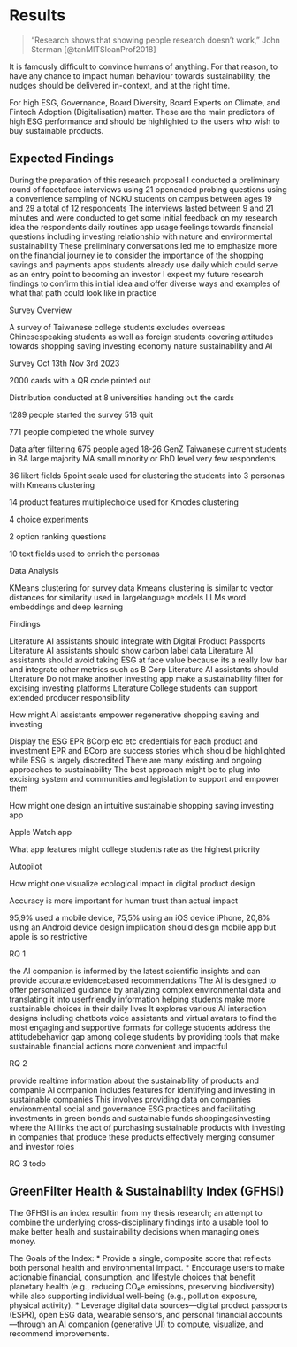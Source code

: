 # Results

> "Research shows that showing people research doesn’t work," John Sterman [@tanMITSloanProf2018]

It is famously difficult to convince humans of anything. For that reason, to have any chance to impact human behaviour towards sustainability, the nudges should be delivered in-context, and at the right time.

For high ESG, Governance, Board Diversity, Board Experts on Climate, and Fintech Adoption (Digitalisation) matter. These are the main predictors of high ESG performance and should be highlighted to the users who wish to buy sustainable products.

## Expected Findings

During the preparation of this research proposal I conducted a preliminary round of facetoface interviews using 21 openended probing questions using a convenience sampling of NCKU students on campus between ages 19 and 29 a total of 12 respondents The interviews lasted between 9 and 21 minutes and were conducted to get some initial feedback on my research idea the respondents daily routines app usage feelings towards financial questions including investing relationship with nature and environmental sustainability These preliminary conversations led me to emphasize more on the financial journey ie to consider the importance of the shopping savings and payments apps students already use daily which could serve as an entry point to becoming an investor I expect my future research findings to confirm this initial idea and offer diverse ways and examples of what that path could look like in practice

Survey Overview

A survey of Taiwanese college students excludes overseas Chinesespeaking students as well as foreign students covering attitudes towards shopping saving investing economy nature sustainability and AI

Survey Oct 13th  Nov 3rd 2023

2000 cards with a QR code printed out

Distribution conducted at 8 universities handing out the cards

1289 people started the survey 518 quit

771 people completed the whole survey

Data after filtering 675 people aged 18-26 GenZ Taiwanese current students in BA large majority MA small minority or PhD level very few respondents

36 likert fields 5point scale used for clustering the students into 3 personas with Kmeans clustering

14 product features multiplechoice used for Kmodes clustering

4 choice experiments

2 option ranking questions

10 text fields used to enrich the personas



Data Analysis

KMeans clustering for survey data Kmeans clustering is similar to vector distances for similarity used in largelanguage models LLMs word embeddings and deep learning


   Findings

   Literature AI assistants should integrate with Digital Product Passports
   Literature AI assistants should show carbon label data
   Literature AI assistants should avoid taking ESG at face value because its a really low bar and integrate other metrics such as B Corp
   Literature AI assistants should
   Literature Do not make another investing app make a sustainability filter for excising investing platforms
   Literature College students can support extended producer responsibility

How might AI assistants empower regenerative shopping saving and investing

Display the ESG EPR BCorp etc etc credentials for each product and investment EPR and BCorp are success stories which should be highlighted while ESG is largely discredited There are many existing and ongoing approaches to sustainability The best approach might be to plug into excising system and communities and legislation to support and empower them

How might one design an intuitive sustainable shopping saving investing app

   Apple Watch app

What app features might college students rate as the highest priority

   Autopilot

How might one visualize ecological impact in digital product design

   Accuracy is more important for human trust than actual impact

95,9% used a mobile device, 75,5% using an iOS device iPhone, 20,8% using an Android device design implication should design mobile app but apple is so restrictive

RQ 1

   the AI companion is informed by the latest scientific insights and can provide accurate evidencebased recommendations 
   The AI is designed to offer personalized guidance by analyzing complex environmental data and translating it into userfriendly information helping students make more sustainable choices in their daily lives 
   It explores various AI interaction designs including chatbots voice assistants and virtual avatars to find the most engaging and supportive formats for college students 
   address the attitudebehavior gap among college students by providing tools that make sustainable financial actions more convenient and impactful 

RQ 2

   provide realtime information about the sustainability of products and companie
   AI companion includes features for identifying and investing in sustainable companies This involves providing data on companies environmental social and governance ESG practices and facilitating investments in green bonds and sustainable funds 
   shoppingasinvesting where the AI links the act of purchasing sustainable products with investing in companies that produce these products effectively merging consumer and investor roles 

RQ 3
todo


## GreenFilter Health & Sustainability Index (GFHSI)

The GFHSI is an index resultin from my thesis research; an attempt to combine the underlying cross-disciplinary findings into a usable tool to make better healh and sustainability decisions when managing one's money.

The Goals of the Index:
*  Provide a single, composite score that reflects both personal health and environmental impact.
*  Encourage users to make actionable financial, consumption, and lifestyle choices that benefit planetary health (e.g., reducing CO₂e emissions, preserving biodiversity) while also supporting individual well-being (e.g., pollution exposure, physical activity).
*  Leverage digital data sources—digital product passports (ESPR), open ESG data, wearable sensors, and personal financial accounts—through an AI companion (generative UI) to compute, visualize, and recommend improvements.